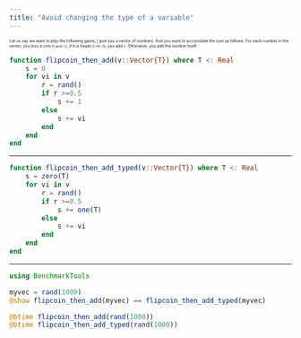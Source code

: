 ```yaml
---
title: "Avoid changing the type of a variable"
---
```


:::: {style="font-size: 0.5em" }
Let us say we want to play the following game, I give you a vector of numbers. And you want to accumulate the sum as follows. For each number in the vector, you toss a coin (`rand()`), if it is heads (`>=0.5`), you add `1`. Otherwise, you add the number itself.
::::

```julia
function flipcoin_then_add(v::Vector{T}) where T <: Real
    s = 0
    for vi in v
        r = rand()
        if r >=0.5
            s += 1
        else
            s += vi
        end
    end
end
```


---


```julia

function flipcoin_then_add_typed(v::Vector{T}) where T <: Real
    s = zero(T)
    for vi in v
        r = rand()
        if r >=0.5
            s += one(T)
        else
            s += vi
        end
    end
end
```

---

```julia
using BenchmarkTools

myvec = rand(1000)
@show flipcoin_then_add(myvec) == flipcoin_then_add_typed(myvec)
```

```julia
@btime flipcoin_then_add(rand(1000))
@btime flipcoin_then_add_typed(rand(1000))
```


